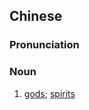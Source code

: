 {{also|明灵}}
==Chinese==
{{zh-forms|s=明灵}}

===Pronunciation===
{{zh-pron
|m=mínglíng
|cat=n
}}

===Noun===
{{zh-noun}}

# {{lb|zh|archaic}} [[god]]s; [[spirit]]s